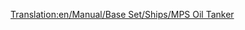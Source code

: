[[Translation:en/Manual/Base Set/Ships/MPS Oil Tanker]]

{{it/Manuale/Set base/Navi/StatNavi|Name=Petroliera MPS
|Image=[[File:en/Manual/Base Set/Ships/Oiltanker ship.png|MPS Oil Tanker]]
|Costo=71.322
|Velocità=24	
|Annuale=5.374
|Progettata=1928
|Vita=30
|Capacità=220.000 L di Petrolio
|Riadattabile=non riadattabile
|Descrizione=La Petroliera MPS Oil Tanker è estremamente lenta ma molto capiente.
|Real-life=Nave immaginaria, nessuna corrispondenza con la realtà.
}}          

 
